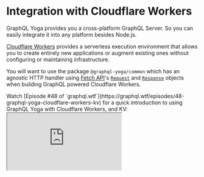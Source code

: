 
<LatestVersionNotice />

# Integration with Cloudflare Workers

GraphQL Yoga provides you a cross-platform GraphQL Server. So you can easily integrate it into any platform besides Node.js.

[Cloudflare Workers](https://developers.cloudflare.com/workers) provides a serverless execution environment that allows you to create entirely new applications or augment existing ones without configuring or maintaining infrastructure.

You will want to use the package `@graphql-yoga/common` which has an agnostic HTTP handler using [Fetch API](https://developer.mozilla.org/en-US/docs/Web/API/Fetch_API/Using_Fetch)'s [`Request`](https://developer.mozilla.org/en-US/docs/Web/API/Request) and [`Response`](https://developer.mozilla.org/en-US/docs/Web/API/Response) objects when building GraphQL powered Cloudflare Workers.

<Callout>
  Watch [Episode #48 of
  `graphql.wtf`](https://graphql.wtf/episodes/48-graphql-yoga-cloudflare-workers-kv)
  for a quick introduction to using GraphQL Yoga with Cloudflare Workers, and
  KV:
</Callout>

<iframe
  src="https://youtube.com/embed/xibiwSXMLsc"
  title="Using GraphQL Yoga with Cloudflare Workers, and KV"
/>

## Installation

<PackageCmd packages={['@graphql-yoga/common graphql']} />

## Example with Regular `fetch` Event Listener

```ts filename="listener.mjs"
import { createServer } from '@graphql-yoga/common'

const server = createServer()

server.start()
```

<Callout>
  You can also check a full example on our GitHub repository
  [here](https://github.com/dotansimha/graphql-yoga/tree/v2/examples/service-worker).
</Callout>

## Example with Modules Approach

```ts filename="modules.mjs"
import { createServer } from '@graphql-yoga/common'

export default createServer()
```

### Access to environmental values (KV Namespaces etc.)

You can access your KV namespaces etc. through the context.

```ts
import { createServer } from '@graphql-yoga/common'

interface Env {
  MY_NAMESPACE: KVNamespace
}

export default createServer<Env>({
  typeDefs: /* GraphQL */ `
    type Query {
      todo(id: ID!): String
      todos: [String]
    }
    type Mutation {
      createTodo(id: ID!, text: String!): String
      deleteTodo(id: ID!): String
    }
  `,
  resolvers: {
    Query: {
      todo: (_, { id }, { MY_NAMESPACE }) => MY_NAMESPACE.get(id),
      todos: (_, _2, { MY_NAMESPACE }) => MY_NAMESPACE.list()
    },
    Mutation: {
      // MY_NAMESPACE is available as a GraphQL context
      createTodo(_, { id, text }, context) {
        return context.MY_NAMESPACE.put(id, text)
      },
      deleteTodo(_, { id }, context) {
        return context.MY_NAMESPACE.delete(id)
      }
    }
  }
})
```

If you need `ExecutionContext` as well inside your resolvers, you can set the `context` on your GraphQL server similar to what you see here:

```ts
import { createServer } from '@graphql-yoga/common'

interface Env {
  MY_NAMESPACE: KVNamespace
}

const yoga = createServer<{ env: Env; ctx: ExecutionContext }>()

export default {
  fetch(request: Request, env: Env, ctx: ExecutionContext) {
    return yoga.handleRequest(request, { env, ctx })
  }
}
```

<Callout>
  You can also check a full example on our GitHub repository
  [here](https://github.com/dotansimha/graphql-yoga/tree/v2/examples/cloudflare-modules).
</Callout>

## Enabling Subscriptions

To enable Server-Sent Events based subscriptions with Cloudflare Workers, you should add a compatibility flag in your wrangler configuration file like below:

```toml
compatibility_flags = ["streams_enable_constructors"]
```

## Debug Logging

You should expose `DEBUG` variable in your environment to enable more verbose logging from GraphQL Yoga application.

